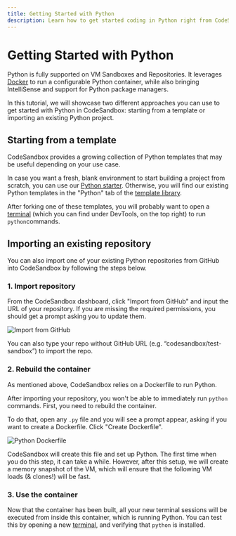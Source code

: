 ---
title: Getting Started with Python
description: Learn how to get started coding in Python right from CodeSandbox.
---


# Getting Started with Python

Python is fully supported on VM Sandboxes and Repositories. It leverages [Docker](./getting-started-with-docker) to run a configurable Python container, while also bringing IntelliSense and support for Python package managers.

In this tutorial, we will showcase two different approaches you can use to get started with Python in CodeSandbox: starting from a template or importing an existing Python project.

## Starting from a template

CodeSandbox provides a growing collection of Python templates that may be useful depending on your use case.

In case you want a fresh, blank environment to start building a project from scratch, you can use our [Python starter](https://codesandbox.io/p/sandbox/python-starter-in2qez). Otherwise, you will find our existing Python templates in the "Python" tab of the [template library](https://codesandbox.io/d/).

After forking one of these templates, you will probably want to open a [terminal](/learn/repositories/terminal) (which you can find under DevTools, on the top right) to run `python`commands. 

## Importing an existing repository

You can also import one of your existing Python repositories from GitHub into CodeSandbox by following the steps below.

### 1. Import repository

From the CodeSandbox dashboard, click "Import from GitHub" and input the URL of your repository. If you are missing the required permissions, you should get a prompt asking you to update them.

![Import from GitHub](/dashboard-import-github.png)

<Callout emoji="💡">You can also type your repo without GitHub URL (e.g. “codesandbox/test-sandbox”) to import the repo.</Callout>

### 2. Rebuild the container

As mentioned above, CodeSandbox relies on a Dockerfile to run Python.

After importing your repository, you won't be able to immediately run `python` commands. First, you need to rebuild the container.

To do that, open any `.py` file and you will see a prompt appear, asking if you want to create a Dockerfile. Click "Create Dockerfile".

![Python Dockerfile](/python-dockerfile.png)

CodeSandbox will create this file and set up Python. The first time when you do this step, it can take a while. However, after this setup, we will create a memory snapshot of the VM, which will ensure that the following VM loads (& clones!) will be fast.

### 3. Use the container

Now that the container has been built, all your new terminal sessions will be executed from inside this container, which is running Python. You can test this by opening a new [terminal](/learn/repositories/terminal), and verifying that `python` is installed.